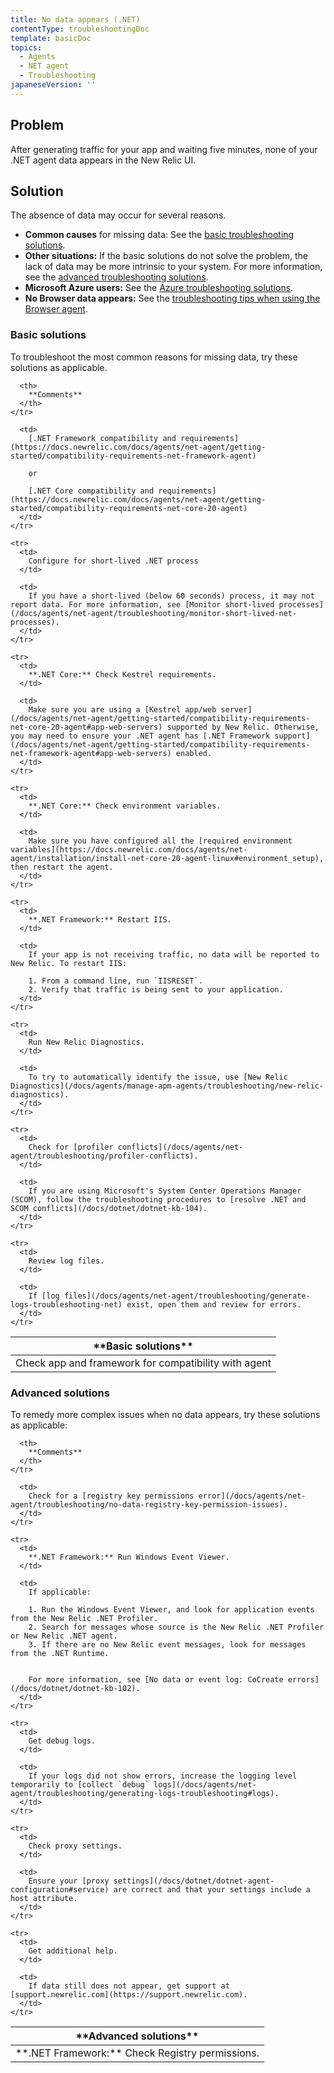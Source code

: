 ```yaml
---
title: No data appears (.NET)
contentType: troubleshootingDoc
template: basicDoc
topics:
  - Agents
  - NET agent
  - Troubleshooting
japaneseVersion: ''
---
```


## Problem

After generating traffic for your app and waiting five minutes, none of your .NET agent data appears in the New Relic UI.

## Solution

The absence of data may occur for several reasons.

* **Common causes** for missing data: See the [basic troubleshooting solutions](#basic-solutions).
* **Other situations:** If the basic solutions do not solve the problem, the lack of data may be more intrinsic to your system. For more information, see the [advanced troubleshooting solutions](#advanced-solutions).
* **Microsoft Azure users:** See the [Azure troubleshooting solutions](/docs/agents/net-agent/azure-troubleshooting).
* **No Browser data appears:** See the [troubleshooting tips when using the Browser agent](/docs/agents/net-agent/troubleshooting/no-page-load-timing-data-appears-net).

### Basic solutions

To troubleshoot the most common reasons for missing data, try these solutions as applicable.

<table>
  <thead>
    <tr>
      <th>
        **Basic solutions**
      </th>

      <th>
        **Comments**
      </th>
    </tr>
  </thead>

  <tbody>
    <tr>
      <td>
        Check app and framework for compatibility with agent
      </td>

      <td>
        [.NET Framework compatibility and requirements](https://docs.newrelic.com/docs/agents/net-agent/getting-started/compatibility-requirements-net-framework-agent)

        or

        [.NET Core compatibility and requirements](https://docs.newrelic.com/docs/agents/net-agent/getting-started/compatibility-requirements-net-core-20-agent)
      </td>
    </tr>

    <tr>
      <td>
        Configure for short-lived .NET process
      </td>

      <td>
        If you have a short-lived (below 60 seconds) process, it may not report data. For more information, see [Monitor short-lived processes](/docs/agents/net-agent/troubleshooting/monitor-short-lived-net-processes).
      </td>
    </tr>

    <tr>
      <td>
        **.NET Core:** Check Kestrel requirements.
      </td>

      <td>
        Make sure you are using a [Kestrel app/web server](/docs/agents/net-agent/getting-started/compatibility-requirements-net-core-20-agent#app-web-servers) supported by New Relic. Otherwise, you may need to ensure your .NET agent has [.NET Framework support](/docs/agents/net-agent/getting-started/compatibility-requirements-net-framework-agent#app-web-servers) enabled.
      </td>
    </tr>

    <tr>
      <td>
        **.NET Core:** Check environment variables.
      </td>

      <td>
        Make sure you have configured all the [required environment variables](https://docs.newrelic.com/docs/agents/net-agent/installation/install-net-core-20-agent-linux#environment_setup), then restart the agent.
      </td>
    </tr>

    <tr>
      <td>
        **.NET Framework:** Restart IIS.
      </td>

      <td>
        If your app is not receiving traffic, no data will be reported to New Relic. To restart IIS:

        1. From a command line, run `IISRESET`.
        2. Verify that traffic is being sent to your application.
      </td>
    </tr>

    <tr>
      <td>
        Run New Relic Diagnostics.
      </td>

      <td>
        To try to automatically identify the issue, use [New Relic Diagnostics](/docs/agents/manage-apm-agents/troubleshooting/new-relic-diagnostics).
      </td>
    </tr>

    <tr>
      <td>
        Check for [profiler conflicts](/docs/agents/net-agent/troubleshooting/profiler-conflicts).
      </td>

      <td>
        If you are using Microsoft's System Center Operations Manager (SCOM), follow the troubleshooting procedures to [resolve .NET and SCOM conflicts](/docs/dotnet/dotnet-kb-104).
      </td>
    </tr>

    <tr>
      <td>
        Review log files.
      </td>

      <td>
        If [log files](/docs/agents/net-agent/troubleshooting/generate-logs-troubleshooting-net) exist, open them and review for errors.
      </td>
    </tr>
  </tbody>
</table>

### Advanced solutions

To remedy more complex issues when no data appears, try these solutions as applicable:

<table>
  <thead>
    <tr>
      <th>
        **Advanced solutions**
      </th>

      <th>
        **Comments**
      </th>
    </tr>
  </thead>

  <tbody>
    <tr>
      <td>
        **.NET Framework:** Check Registry permissions.
      </td>

      <td>
        Check for a [registry key permissions error](/docs/agents/net-agent/troubleshooting/no-data-registry-key-permission-issues).
      </td>
    </tr>

    <tr>
      <td>
        **.NET Framework:** Run Windows Event Viewer.
      </td>

      <td>
        If applicable:

        1. Run the Windows Event Viewer, and look for application events from the New Relic .NET Profiler.
        2. Search for messages whose source is the New Relic .NET Profiler or New Relic .NET agent.
        3. If there are no New Relic event messages, look for messages from the .NET Runtime.


        For more information, see [No data or event log: CoCreate errors](/docs/dotnet/dotnet-kb-102).
      </td>
    </tr>

    <tr>
      <td>
        Get debug logs.
      </td>

      <td>
        If your logs did not show errors, increase the logging level temporarily to [collect `debug` logs](/docs/agents/net-agent/troubleshooting/generating-logs-troubleshooting#logs).
      </td>
    </tr>

    <tr>
      <td>
        Check proxy settings.
      </td>

      <td>
        Ensure your [proxy settings](/docs/dotnet/dotnet-agent-configuration#service) are correct and that your settings include a host attribute.
      </td>
    </tr>

    <tr>
      <td>
        Get additional help.
      </td>

      <td>
        If data still does not appear, get support at [support.newrelic.com](https://support.newrelic.com).
      </td>
    </tr>
  </tbody>
</table>
